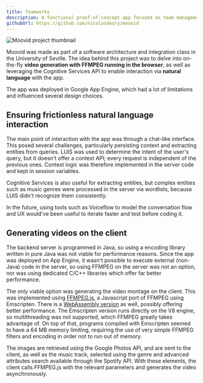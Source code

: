 ```yaml
---
title: Teamworks
description: A functional proof-of-concept app focused on team management, fine-grained permissions, and streamlined messaging.
githubUrl: https://github.com/nicolasdeory/moovid
---
```

![Moovid project thumbnail](/projects/moovid.png)

Moovid was made as part of a software architecture and integration class in the University of Seville.
The idea behind this project was to delve into on-the-fly **video generation with FFMPEG running in the browser**, as well as leveraging the Cognitive Services API
to enable interaction via **natural language** with the app.

The app was deployed in Google App Engine, which had a lot of limitations and influenced several design choices.


## Ensuring frictionless natural language interaction

The main point of interaction with the app was through a chat-like interface. This posed several challenges, particularly persisting context and extracting entities from queries.
LUIS was used to determine the intent of the user's query, but it doesn't offer a context API; every request is independent of the previous ones.
Context logic was therefore implemented in the server code and kept in session variables.

Cognitive Services is also useful for extracting entities, but complex entities such as music genres were processed in the server via wordlists, because LUIS didn't recognize
them consistently.

In the future, using tools such as Voiceflow to model the conversation flow and UX would've been useful to iterate faster and test before coding it.

## Generating videos on the client

The backend server is programmed in Java, so using a encoding library written in pure Java was not viable for performance reasons. Since the app was deployed on App Engine,
it wasn't possible to execute external (non-Java) code in the server, so using FFMPEG on the server was not an option, nor was using dedicated C/C++ libraries which
offer far better performance.

The only viable option was generating the video montage on the client. This was implemented using [FFMPEG.js](https://github.com/Kagami/ffmpeg.js/), a Javascript port
of FFMPEG using Emscripten. There is a [WebAssembly version](https://github.com/ffmpegwasm/ffmpeg.wasm) as well, possibly offering better performance.
The Emscripten version runs directly on the V8 engine, so multithreading was not supported, which FFMPEG greatly takes advantage of. 
On top of that, programs compiled with Emscripten seemed to have a 64 MB memory limiting, requiring the use of very simple FFMPEG filters
and encoding in order not to run out of memory.

The images are retrieved using the Google Photos API, and are sent to the client, as well as the music track, selected using the genre and advanced attributes search
available through the Spotify API. With these elements, the client calls FFMPEG.js with the relevant parameters and generates the video asynchronously.